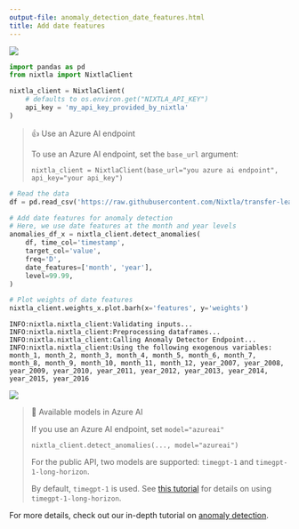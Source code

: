 ```yaml
---
output-file: anomaly_detection_date_features.html
title: Add date features
---
```



[![](https://colab.research.google.com/assets/colab-badge.svg)](https://colab.research.google.com/github/Nixtla/nixtla/blob/main/nbs/docs/capabilities/anomaly-detection/03_anomaly_detection_date_features.ipynb)

```python
import pandas as pd
from nixtla import NixtlaClient
```


```python
nixtla_client = NixtlaClient(
    # defaults to os.environ.get("NIXTLA_API_KEY")
    api_key = 'my_api_key_provided_by_nixtla'
)
```

> 👍 Use an Azure AI endpoint
>
> To use an Azure AI endpoint, set the `base_url` argument:
>
> `nixtla_client = NixtlaClient(base_url="you azure ai endpoint", api_key="your api_key")`

```python
# Read the data
df = pd.read_csv('https://raw.githubusercontent.com/Nixtla/transfer-learning-time-series/main/datasets/peyton_manning.csv')

# Add date features for anomaly detection
# Here, we use date features at the month and year levels
anomalies_df_x = nixtla_client.detect_anomalies(
    df, time_col='timestamp', 
    target_col='value', 
    freq='D', 
    date_features=['month', 'year'],
    level=99.99,
)

# Plot weights of date features
nixtla_client.weights_x.plot.barh(x='features', y='weights')
```

``` text
INFO:nixtla.nixtla_client:Validating inputs...
INFO:nixtla.nixtla_client:Preprocessing dataframes...
INFO:nixtla.nixtla_client:Calling Anomaly Detector Endpoint...
INFO:nixtla.nixtla_client:Using the following exogenous variables: month_1, month_2, month_3, month_4, month_5, month_6, month_7, month_8, month_9, month_10, month_11, month_12, year_2007, year_2008, year_2009, year_2010, year_2011, year_2012, year_2013, year_2014, year_2015, year_2016
```

![](/nixtla/docs/capabilities/anomaly-detection/03_anomaly_detection_date_features_files/figure-markdown_strict/cell-5-output-2.png)

> 📘 Available models in Azure AI
>
> If you use an Azure AI endpoint, set `model="azureai"`
>
> `nixtla_client.detect_anomalies(..., model="azureai")`
>
> For the public API, two models are supported: `timegpt-1` and
> `timegpt-1-long-horizon`.
>
> By default, `timegpt-1` is used. See [this
> tutorial](https://docs.nixtla.io/docs/tutorials-long_horizon_forecasting)
> for details on using `timegpt-1-long-horizon`.

For more details, check out our in-depth tutorial on [anomaly
detection](https://docs.nixtla.io/docs/tutorials/anomaly_detection).

